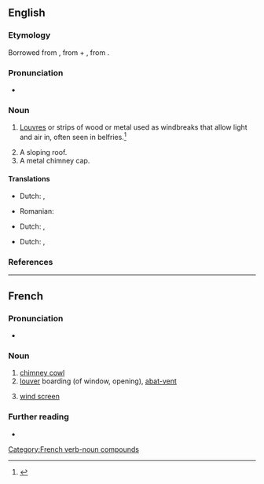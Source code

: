 ==English==

===Etymology===
Borrowed from {{bor|en|fr|abat-vent}}, from {{m|fr|abattre||to throw down}} + {{m|fr|vent||wind}}, from {{der|en|la|ventus}}.

===Pronunciation===
* {{a|US}} {{IPA|en|/ɑ.ˌbɑ.ˈvɑ̃/}}

===Noun===
{{en-noun}}

# {{lb|en|architecture}} [[louvre|Louvres]] or strips of wood or metal used as windbreaks that allow light and air in, often seen in belfries.<ref>{{R:MW3 1976|page=2}}</ref>
# A sloping roof.
# A metal chimney cap.

====Translations====
{{trans-top|louvres}}
* Dutch: {{t+|nl|windscherm|n}},
{{trans-mid}}
* Romanian: {{t+|ro|oblon|n}}
{{trans-bottom}}

{{trans-top|sloping roof}}
* Dutch: {{t+|nl|afdak|n}},
{{trans-mid}}
{{trans-bottom}}

{{trans-top|chimney cap}}
* Dutch: {{t|nl|schoorsteenkap|m}},
{{trans-mid}}
{{trans-bottom}}

===References===
<references/>

----

==French==

===Pronunciation===
* {{fr-IPA}}

===Noun===
{{fr-noun|m|head=[[abat]]-[[vent]]}}

# [[chimney cowl]]
# [[louver]] boarding (of window, opening), [[#English|abat-vent]]
# {{lb|fr|agriculture}} [[wind screen]]

===Further reading===
* {{R:TLFi}}

[[Category:French verb-noun compounds]]